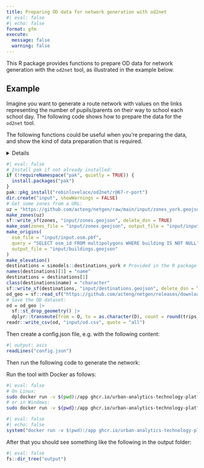```yaml
---
title: Preparing OD data for network generation with od2net
#| eval: false
#| echo: false
format: gfm
execute: 
  message: false
  warning: false
---
```


This R package provides functions to prepare OD data for network generation with the `od2net` tool, as illustrated in the example below.

## Example

Imagine you want to generate a route network with values on the links representing the number of pupils/parents on their way to school each school day. The following code shows how to prepare the data for the `od2net` tool.

The following functions could be useful when you're preparing the data, and show the kind of data preparation that is required.

<details>

<!-- TODO: consider adding these functions to the package at some stage? -->

```r
# Aim: generate input data for od2net with R

#' Generate a 'zones.geojson' file
#' 
#' This function requires a zones file, e.g.
#' "https://raw.githubusercontent.com/nptscot/npt/main/data-raw/zones_edinburgh.geojson"
#' or a file on your computer.
#' It will generate a file in the input/ folder
#' 
#' @param file Location or URL of zones file
make_zones = function(file) {
  zones = sf::read_sf(file)[1]
  names(zones)[1] = "name"
  sf::write_sf(zones, "input/zones.geojson", delete_dsn = TRUE)
}

make_od = function() {
  od = readr::read_csv("https://raw.githubusercontent.com/nptscot/npt/main/data-raw/od_subset.csv")
  od = od |>
    dplyr::transmute(from = geo_code1, to = geo_code2, count = bicycle)
  readr::write_csv(od, "input/od.csv")
}
#' Get elevation data
#' 
#' This function downloads elevation data from a source such as
#' https://play.abstreet.org/dev/data/input/shared/elevation/UK-dem-50m-4326.tif.gz
#' or https://assets.od2net.org/input/LisboaIST_10m_4326.tif
#' 
#' @param url Full URL of the elevation dataset if available
#' @param file File name if hosted on a known site
#' @param base_url Base URL associated with the 'file' argument
#' 
make_elevation = function(
    url = NULL,
    file = "UK-dem-50m-4326.tif.gz",
    base_url = "https://play.abstreet.org/dev/data/input/shared/elevation/"
    ) {
  if (is.null(url)) {
    url = paste0(base_url, file)
  }
  is_gzip = grepl(pattern = "gz", url)
  # Download the file
    if (!file.exists("input/elevation.tif") && is_gzip) {
      download.file(
          url = url,
          destfile = "input/elevation.tif.gz"
      )
      R.utils::gunzip("input/elevation.tif.gz", destname = "input/elevation.tif")
    } else {
      download.file(
        url = url,
        destfile = "input/elevation.tif"
      )
    }
}
```

</details>


```r
#| eval: false
# Install pak if not already installed:
if (!requireNamespace("pak", quietly = TRUE)) {
  install.packages("pak")
}
pak::pkg_install("robinlovelace/od2net/r@67-r-port")
dir.create("input", showWarnings = FALSE)
# Get some zones from a URL:
uz = "https://github.com/acteng/netgen/raw/main/input/zones_york.geojson"
make_zones(uz)
sf::write_sf(zones, "input/zones.geojson", delete_dsn = TRUE)
make_osm(zones_file = "input/zones.geojson", output_file = "input/input.osm.pbf")
make_origins(
  osm_file = "input/input.osm.pbf",
  query = "SELECT osm_id FROM multipolygons WHERE building IS NOT NULL",
  output_file = "input/buildings.geojson"
)
make_elevation()
destinations = simodels::destinations_york # Provided in the R package
names(destinations)[1] = "name"
destinations = destinations[1]
class(destinations$name) = "character"
sf::write_sf(destinations, "input/destinations.geojson", delete_dsn = TRUE)
od_geo = sf::read_sf("https://github.com/acteng/netgen/releases/download/v0.1.0/res_output.geojson")
# Save the OD dataset:
od = od_geo |>
  sf::st_drop_geometry() |>
  dplyr::transmute(from = O, to = as.character(D), count = round(trips_modelled))
readr::write_csv(od, "input/od.csv", quote = "all")
```

Then create a config.json file, e.g. with the following content:

```r
#| output: asis
readLines("config.json")
```

Then run the following code to generate the network:

Run the tool with Docker as follows:


```bash
#| eval: false
# On Linux:
sudo docker run -v $(pwd):/app ghcr.io/urban-analytics-technology-platform/od2net:main /app/config.json
# or in Windows:
sudo docker run -v ${pwd}:/app ghcr.io/urban-analytics-technology-platform/od2net:main /app/config.json
```

```r
#| eval: false
#| echo: false
system("docker run -v $(pwd):/app ghcr.io/urban-analytics-technology-platform/od2net:main /app/config.json")
```

After that you should see something like the following in the output folder:

```r
#| eval: false
fs::dir_tree("output")
```

